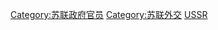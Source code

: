 {{Commonscat|Diplomats of the Soviet Union}}

[[Category:苏联政府官员|Category:苏联政府官员]]
[[Category:苏联外交|Category:苏联外交]]
[[Category:已不存在國家的外交官|USSR]]